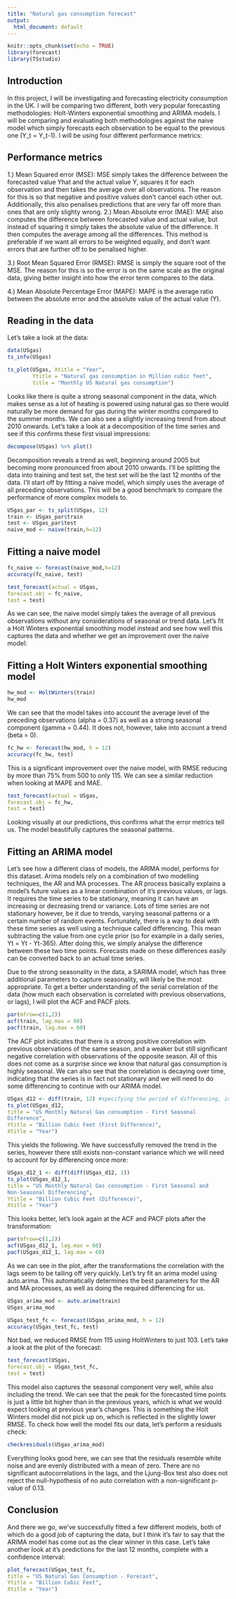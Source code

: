 ```yaml
---
title: "Natural gas consumption forecast"
output: 
  html_document: default
---
```


```r
knitr::opts_chunk$set(echo = TRUE)
library(forecast)
library(TSstudio)
```

## Introduction

In this project, I will be investigating and forecasting electricity consumption in the UK. I will be comparing two different, both very popular forecasting methodologies: Holt-Winters exponential smoothing and ARIMA models. I will be comparing and evaluating both methodologies against the naive model which simply forecasts each observation to be equal to the previous one (Y_t = Y_t-1). I will be using four different performance metrics:

## Performance metrics
1.) Mean Squared error (MSE): MSE simply takes the difference between the forecasted value Yhat and the actual value Y, squares it for each observation and then takes the average over all observations. The reason for this is so that negative and positive values don't cancel each other out. Additionally, this also penalises predictions that are very far off more than ones that are only slighty wrong. 
2.) Mean Absolute error (MAE): MAE also computes the difference between forecasted value and actual value, but instead of squaring it simply takes the absolute value of the difference. It then computes the average among all the differences. This method is preferable if we want all errors to be weighted equally, and don't want errors that are further off to be penalised higher.

3.) Root Mean Squared Error (RMSE): RMSE is simply the square root of the MSE. The reason for this is so the error is on the same scale as the original data, giving better insight into how the error term compares to the data.

4.) Mean Absolute Percentage Error (MAPE): MAPE is the average ratio between the absolute error and the absolute value of the actual value (Y).

## Reading in the data
Let's take a look at the data:
```r
data(USgas)
ts_info(USgas)
```

```r
ts_plot(USgas, Xtitle = "Year", 
        Ytitle = "Natural gas consumption in Million cubic feet",
        title = "Monthly US Natural gas consumption")
```
Looks like there is quite a strong seasonal component in the data, which makes sense as a lot of heating is powered using natural gas so there would naturally be more demand for gas during the winter months compared to the summer months. We can also see a slightly increasing trend from about 2010 onwards. Let's take a look at a decomposition of the time series and see if this confirms these first visual impressions:
```r
decompose(USgas) %>% plot()
```
Decomposition reveals a trend as well, beginning around 2005 but becoming more pronounced from about 2010 onwards. I'll be splitting the data into training and test set, the test set will be the last 12 months of the data. I'll start off by fitting a naive model, which simply uses the average of all preceding observations. This will be a good benchmark to compare the performance of more complex models to.

```r
USgas_par <- ts_split(USgas, 12)
train <- USgas_par$train
test <- USgas_par$test
naive_mod <- naive(train,h=12)
```

## Fitting a naive model

```r
fc_naive <- forecast(naive_mod,h=12)
accuracy(fc_naive, test)
```

```r
test_forecast(actual = USgas,
forecast.obj = fc_naive,
test = test)
```
As we can see, the naive model simply takes the average of all previous observations without any considerations of seasonal or trend data. Let's fit a Holt Winters exponential smoothing model instead and see how well this captures the data and whether we get an improvement over the naive model:

## Fitting a Holt Winters exponential smoothing model

```r
hw_mod <- HoltWinters(train)
hw_mod
```
We can see that the model takes into account the average level of the preceding observations (alpha = 0.37) as well as a strong seasonal component (gamma = 0.44). It does not, however, take into account a trend (beta = 0).
```r
fc_hw <- forecast(hw_mod, h = 12)
accuracy(fc_hw, test)
```
This is a significant improvement over the naive model, with RMSE reducing by more than 75% from 500 to only 115. We can see a similar reduction when looking at MAPE and MAE.
```r
test_forecast(actual = USgas,
forecast.obj = fc_hw,
test = test)
```
Looking visually at our predictions, this confirms what the error metrics tell us. The model beautifully captures the seasonal patterns. 

## Fitting an ARIMA model

Let's see how a different class of models, the ARIMA model, performs for this dataset. Arima models rely on a combination of two modelling techniques, the AR and MA processes. The AR process basically explains a model's future values as a linear combination of it's previous values, or lags. It requires the time series to be stationary, meaning it can have an increasing or decreasing trend or variance. 
Lots of time series are not stationary however, be it due to trends, varying seasonal patterns or a certain number of random events. Fortunately, there is a way to deal with these time series as well using a technique called differencing. This mean subtracting the value from one cycle prior (so for example in a daily series, Yt = Yt - Yt-365). After doing this, we simply analyse the difference between these two time points. Forecasts made on these differences easily can be converted back to an actual time series.

Due to the strong seasonality in the data, a SARIMA model, which has three additional parameters to capture seasonality, will likely be the most appropriate. To get a better understanding of the serial correlation of the data (how much each observation is correlated with previous observations, or lags), I will plot the ACF and PACF plots.

```r
par(mfrow=c(1,2))
acf(train, lag.max = 60)
pacf(train, lag.max = 60)
```
The ACF plot indicates that there is a strong positive correlation with previous observations of the same season, and a weaker but still significant negative correlation with observations of the opposite season. All of this does not come as a surprise since we know that natural gas consumption is highly seasonal. We can also see that the correlation is decaying over time, indicating that the series is in fact not stationary and we will need to do some differencing to continue with our ARIMA model.
```r
USgas_d12 <- diff(train, 12) #specifying the period of differencing, in this case 12 months
ts_plot(USgas_d12,
title = "US Monthly Natural Gas consumption - First Seasonal
Difference",
Ytitle = "Billion Cubic Feet (First Difference)",
Xtitle = "Year")
```
This yields the following. We have successfully removed the trend in the series, however there still exists non-constant variance which we will need to account for by differencing once more:
```r
USgas_d12_1 <- diff(diff(USgas_d12, 1))
ts_plot(USgas_d12_1,
title = "US Monthly Natural Gas consumption - First Seasonal and
Non-Seasonal Differencing",
Ytitle = "Billion Cubic Feet (Difference)",
Xtitle = "Year")
```
This looks better, let's look again at the ACF and PACF plots after the transformation:
```r
par(mfrow=c(1,2))
acf(USgas_d12_1, lag.max = 60)
pacf(USgas_d12_1, lag.max = 60)
```
As we can see in the plot, after the transformations the correlation with the lags seem to be tailing off very quickly. Let's try fit an arima model using auto.arima. This automatically determines the best parameters for the AR and MA processes, as well as doing the required differencing for us.


```r
USgas_arima_mod <- auto.arima(train)
USgas_arima_mod
```
```r
USgas_test_fc <- forecast(USgas_arima_mod, h = 12)
accuracy(USgas_test_fc, test)
```

Not bad, we reduced RMSE from 115 using HoltWinters to just 103. Let's take a look at the plot of the forecast:
```r
test_forecast(USgas,
forecast.obj = USgas_test_fc,
test = test)
```
This model also captures the seasonal component very well, while also including the trend. We can see that the peak for the forecasted time points is just a little bit higher than in the previous years, which is what we would expect looking at previous year's changes. This is something the Holt Winters model did not pick up on, which is reflected in the slightly lower RMSE. 
To check how well the model fits our data, let's perform a residuals check:
```r
checkresiduals(USgas_arima_mod)
```
Everything looks good here, we can see that the residuals resemble white noise and are evenly distributed with a mean of zero. There are no significant autocorrelations in the lags, and the Ljung-Box test also does not reject the null-hypothesis of no auto correlation with a non-significant p-value of 0.13.

## Conclusion

And there we go, we've successfully fitted a few different models, both of which do a good job of capturing the data, but I think it's fair to say that the ARIMA model has come out as the clear winner in this case. Let's take another look at it's predictions for the last 12 months, complete with a confidence interval:
```r
plot_forecast(USgas_test_fc,
title = "US Natural Gas Consumption - Forecast",
Ytitle = "Billion Cubic Feet",
Xtitle = "Year")
```


